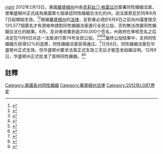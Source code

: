 {{noteTA
|G1=USState
}}
[[file:LGBT_flag_map_of_Washington.svg|right]]
{{美國同性婚姻地圖|align=right|size=400px}} 
2012年2月13日，美國[[華盛頓州|華盛頓州]]州長[[克莉丝汀·格雷瓜尔|克莉丝汀·格雷瓜尔]]簽署同性婚姻法案，使華盛頓州正式成為美國第七個承認同性婚姻合法化的州。該法案原定於同年6月7日起開始生效。<ref>{{cite web|url=http://usatoday30.usatoday.com/news/nation/story/2012-02-13/washington-state-gay-marriage-law/53079236/1|title=Washington governor signs gay marriage bill into law|work=USA Today|date=2012-02-14|accessdate=2015-09-18|archive-date=2019-06-27|archive-url=https://web.archive.org/web/20190627122631/https://usatoday30.usatoday.com/news/nation/story/2012-02-13/washington-state-gay-marriage-law/53079236/1|dead-url=no}}</ref><ref>{{cite web|url=http://www.reuters.com/article/2012/02/14/us-gaymarriage-washington-idUSTRE81C15L20120214|title=Washington governor signs gay marriage law|work=Reuters|date=2012-02-13|accessdate=2015-09-18|first=Nicole|last=Neroulias|archive-date=2015-09-21|archive-url=https://web.archive.org/web/20150921022433/http://www.reuters.com/article/2012/02/14/us-gaymarriage-washington-idUSTRE81C15L20120214|dead-url=yes}}</ref>根據[[華盛頓州|華盛頓州]]的[[法律|法律]]，反對者必須於6月6日之前向州議會提交120,577個簽名才有資格申請對同性婚姻法案進行全民公投，否則無法改變同性婚姻合法化的結果。6月，反对者收集到逾200,000个签名，州政府在审核签名之后决定在11月6日对这一法案进行第74号全民公投。<ref>{{cite web|url=http://www.huffingtonpost.com/2012/06/06/washington-gay-marriage-referendum_n_1574608.html|title=Washington Gay Marriage Law Blocked As Opponents Submit Signatures For Referendum|work=Huffington Post|date=2012-06-06|accessdate=2015-09-18|first=Mike|last=Baker|archive-date=2016-03-04|archive-url=https://web.archive.org/web/20160304110634/http://www.huffingtonpost.com/2012/06/06/washington-gay-marriage-referendum_n_1574608.html|dead-url=no}}</ref><ref>{{cite web|url=http://content.usatoday.com/communities/ondeadline/post/2012/06/anti-gay-marriage-measure-qualifies-for-wash-state-ballot/1#.VfuxEPmqqkp|title=Anti-gay-marriage measure qualifies for Wash. state ballot|work=USA Today|date=2012-06-12|accessdate=2015-09-18|first=Michael|last=Winter|archive-date=2021-02-24|archive-url=https://web.archive.org/web/20210224100010/http://content.usatoday.com/communities/ondeadline/post/2012/06/anti-gay-marriage-measure-qualifies-for-wash-state-ballot/1#.VfuxEPmqqkp|dead-url=no}}</ref><ref>{{cite web|url=http://content.usatoday.com/communities/ondeadline/post/2012/06/november-referendum-blocks-wash-same-sex-marriage-law/1#.VfuyOvmqqko|title=November referendum blocks Wash. same-sex marriage law|work=USA Today|date=2012-06-06|accessdate=2015-09-18|first=Michael|last=Winter|archive-date=2012-07-25|archive-url=https://web.archive.org/web/20120725032751/http://content.usatoday.com/communities/ondeadline/post/2012/06/november-referendum-blocks-wash-same-sex-marriage-law/1#.VfuyOvmqqko|dead-url=no}}</ref><ref>{{cite web|url=http://blogs.sos.wa.gov/FromOurCorner/index.php/2012/06/r-74-qualifies-for-ballot/|title=R-74 qualifies for ballot|work=Washington Secretary of State|first=Brian|last=Zylstra|date=2012-06-12|accessdate=2015-09-18|archive-date=2019-06-18|archive-url=https://web.archive.org/web/20190618085413/https://blogs.sos.wa.gov/fromourcorner/index.php/2012/06/r-74-qualifies-for-ballot/|dead-url=no}}</ref>最终公投结果中，支持同性婚姻方获得52%的选票，同性婚姻法案获得通过。<ref>{{cite web|url=http://www.huffingtonpost.com/2012/11/07/washington-referendum-74-gay-marriage_n_2050539.html|title=Washington Approves Gay Marriage In Referendum 74 Vote|work=Huffington Post|date=2012-11-07|accessdate=2015-09-18|archive-date=2016-04-22|archive-url=https://web.archive.org/web/20160422114606/http://www.huffingtonpost.com/2012/11/07/washington-referendum-74-gay-marriage_n_2050539.html|dead-url=no}}</ref>12月6日，同性婚姻法案在华盛顿州正式生效。但华盛顿州要求法案正式生效三天后才能签发结婚证明。12月9日，华盛顿州正式批准了首例同性婚姻。<ref>{{cite web|url=http://www.theguardian.com/world/2012/dec/09/washington-gay-marriages-midnight-ceremonies|title=Washington state kicks off day of gay marriages with midnight ceremonies|work=The Guardian|date=2012-12-09|accessdate=2015-09-18|first=Ed|last=Pilkington|archive-date=2020-11-27|archive-url=https://web.archive.org/web/20201127031217/https://www.theguardian.com/world/2012/dec/09/washington-gay-marriages-midnight-ceremonies|dead-url=no}}</ref><ref>{{cite web|url=http://www.huffingtonpost.com/2012/12/09/washington-gay-marriage-law_n_2266574.html|title=Washington Gay Marriage Law Takes Effect|date=2012-12-09|accessdate=2015-09-18|work=Huffington Post|first=Rachel|last=La Corte|deadurl=yes|archiveurl=https://web.archive.org/web/20150924171539/http://www.huffingtonpost.com/2012/12/09/washington-gay-marriage-law_n_2266574.html|archivedate=2015-09-24}}</ref>

==註釋==
{{reflist}}

{{Status of same-sex unions}}
{{美國同性結合}}

[[Category:美國各州同性婚姻|Category:美國各州同性婚姻]]
[[Category:華盛頓州法律|Category:華盛頓州法律]]
[[Category:2012年LGBT歷史|Category:2012年LGBT歷史]]